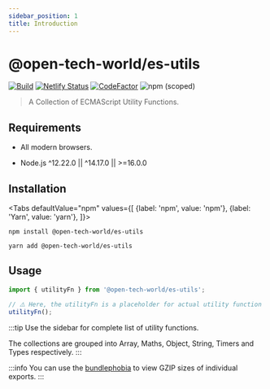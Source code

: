 ```yaml
---
sidebar_position: 1
title: Introduction
---
```



# @open-tech-world/es-utils

[![Build](https://github.com/open-tech-world/es-utils/actions/workflows/build.yml/badge.svg)](https://github.com/open-tech-world/es-utils/actions/workflows/build.yml) [![Netlify Status](https://api.netlify.com/api/v1/badges/46461c00-ef9b-4e68-a60e-390f8d030ed4/deploy-status)](https://app.netlify.com/sites/es-utils/deploys) [![CodeFactor](https://www.codefactor.io/repository/github/open-tech-world/es-utils/badge/main)](https://www.codefactor.io/repository/github/open-tech-world/es-utils/overview/main) ![npm (scoped)](https://img.shields.io/npm/v/@open-tech-world/es-utils?color=blue)

> A Collection of ECMAScript Utility Functions.

## Requirements

- All modern browsers.

- Node.js ^12.22.0 || ^14.17.0 || >=16.0.0

## Installation

<Tabs
  defaultValue="npm"
  values={[
    {label: 'npm', value: 'npm'},
    {label: 'Yarn', value: 'yarn'},
  ]}>
  <TabItem value="npm">

```shell
npm install @open-tech-world/es-utils
```

</TabItem>
  <TabItem value="yarn">

```shell
yarn add @open-tech-world/es-utils
```

  </TabItem>
</Tabs>

## Usage

```ts
import { utilityFn } from '@open-tech-world/es-utils';

// ⚠️ Here, the utilityFn is a placeholder for actual utility function name.
utilityFn();
```

:::tip
Use the sidebar for complete list of utility functions.

The collections are grouped into Array, Maths, Object, String, Timers and Types respectively.
:::

:::info
You can use the [bundlephobia](https://bundlephobia.com/package/@open-tech-world/es-utils) to view GZIP sizes of individual exports.
:::
